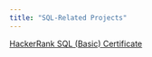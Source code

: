 ```yaml
---
title: "SQL-Related Projects"
---
```

[HackerRank SQL (Basic) Certificate](https://www.hackerrank.com/certificates/5e1ed3a92155)